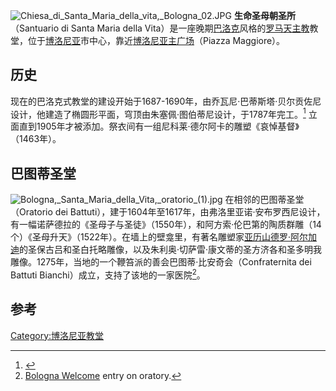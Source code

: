 {{Coord|44.493398|N|11.344617|E|type:landmark|display=title}}
[[File:Chiesa_di_Santa_Maria_della_vita,_Bologna_02.JPG|thumb]]
'''生命圣母朝圣所'''（Santuario di Santa Maria della Vita）是一座晚期[[巴洛克|巴洛克]]风格的[[罗马天主教|罗马天主教]]教堂，位于[[博洛尼亚|博洛尼亚]]市中心，靠近[[博洛尼亚主广场|博洛尼亚主广场]]（Piazza Maggiore）。

==历史==
现在的巴洛克式教堂的建设开始于1687-1690年，由乔瓦尼·巴蒂斯塔·贝尔贡佐尼设计，他建造了椭圆形平面，穹顶由朱塞佩·图伯蒂尼设计，于1787年完工。<ref name="ArtRowlands1996">{{cite book|author1=Nelson-Atkins Museum of Art|author2=Eliot Wooldridge Rowlands|title=The collections of The Nelson-Atkins Museum of Art: Italian paintings, 1300-1800|url=https://books.google.com/books?id=y6bqAAAAMAAJ|year=1996|publisher=Nelson-Atkins Museum of Art|access-date=2020-08-20|archive-date=2021-02-04|archive-url=https://web.archive.org/web/20210204234545/https://books.google.com/books?id=y6bqAAAAMAAJ|dead-url=no}}</ref> 立面直到1905年才被添加。祭衣间有一组尼科莱·德尔阿卡的雕塑《哀悼基督》（1463年）。

==巴图蒂圣堂==
[[File:Bologna,_Santa_Maria_della_Vita,_oratorio_(1).jpg|thumb]]
在相邻的巴图蒂圣堂（Oratorio dei Battuti），建于1604年至1617年，由弗洛里亚诺·安布罗西尼设计，有一幅诺萨德拉的《圣母子与圣徒》（1550年），和阿方索·伦巴第的陶质群雕（14个）《圣母升天》（1522年）。在墙上的壁龛里，有著名雕塑家[[亚历山德罗·阿尔加迪|亚历山德罗·阿尔加迪]]的圣保古吕和圣白托略雕像，以及朱利奥·切萨雷·康文蒂的圣方济各和圣多明我雕像。1275年，当地的一个鞭笞派的善会巴图蒂·比安奇会（Confraternita dei Battuti Bianchi）成立，支持了该地的一家医院<ref>[http://www.bolognawelcome.com/da-vedere/storia-arte/params/CategorieLuoghi_34/Luoghi_148/ref/Oratorio%20dei%20Battuti Bologna Welcome] {{Wayback|url=http://www.bolognawelcome.com/da-vedere/storia-arte/params/CategorieLuoghi_34/Luoghi_148/ref/Oratorio%20dei%20Battuti |date=20140113214751 }} entry on oratory.</ref>。

==参考==
{{reflist}}
[[Category:博洛尼亚教堂|Category:博洛尼亚教堂]]